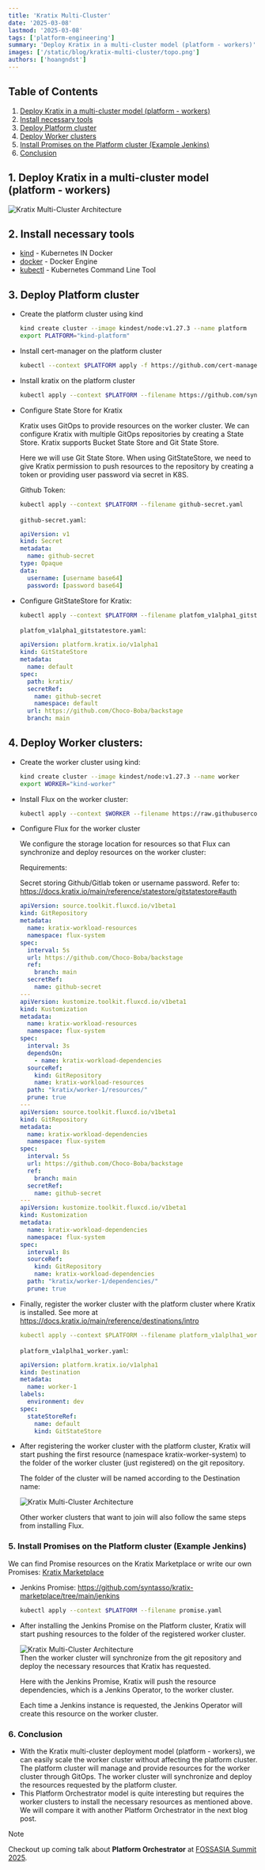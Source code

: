 ```yaml
---
title: 'Kratix Multi-Cluster'
date: '2025-03-08'
lastmod: '2025-03-08'
tags: ['platform-engineering']
summary: 'Deploy Kratix in a multi-cluster model (platform - workers)'
images: ['/static/blog/kratix-multi-cluster/topo.png']
authors: ['hoangndst']
---
```

## Table of Contents
1. [Deploy Kratix in a multi-cluster model (platform - workers)](#1-deploy-kratix-in-a-multi-cluster-model-platform---workers)
2. [Install necessary tools](#2-install-necessary-tools)
3. [Deploy Platform cluster](#3-deploy-platform-cluster)
4. [Deploy Worker clusters](#4-deploy-worker-clusters)
5. [Install Promises on the Platform cluster (Example Jenkins)](#5-install-promises-on-the-platform-cluster-example-jenkins)
6. [Conclusion](#6-conclusion)

## 1. Deploy Kratix in a multi-cluster model (platform - workers)
<div style={{ textAlign: "center" }}>
  <img
    src="/static/blog/kratix-multi-cluster/topo.png"
    alt="Kratix Multi-Cluster Architecture"
    style={{ width: "100%", display: "block", margin: "0 auto" }}
  />
</div>

## 2. Install necessary tools
- [kind](https://kind.sigs.k8s.io/docs/user/quick-start/) - Kubernetes IN Docker
- [docker](https://docs.docker.com/get-docker/) - Docker Engine
- [kubectl](https://kubernetes.io/docs/tasks/tools/install-kubectl/) - Kubernetes Command Line Tool

## 3. Deploy Platform cluster
- Create the platform cluster using kind
  ```sh
  kind create cluster --image kindest/node:v1.27.3 --name platform
  export PLATFORM="kind-platform"
  ```
- Install cert-manager on the platform cluster
  ```sh
  kubectl --context $PLATFORM apply -f https://github.com/cert-manager/cert-manager/releases/download/v1.12.0/cert-manager.yaml
  ```
- Install kratix on the platform cluster
  ```sh
  kubectl apply --context $PLATFORM --filename https://github.com/syntasso/kratix/releases/latest/download/kratix.yaml
  ```
- Configure State Store for Kratix

  Kratix uses GitOps to provide resources on the worker cluster. We can configure Kratix with multiple GitOps repositories by creating a State Store. Kratix supports Bucket State Store and Git State Store.
  
  Here we will use Git State Store. When using GitStateStore, we need to give Kratix permission to push resources to the repository by creating a token or providing user password via secret in K8S.

  Github Token:
  ```sh
  kubectl apply --context $PLATFORM --filename github-secret.yaml
  ```
  `github-secret.yaml`:
  ```yaml
  apiVersion: v1
  kind: Secret
  metadata:
    name: github-secret
  type: Opaque
  data:
    username: [username base64]
    password: [password base64]
  ```
- Configure GitStateStore for Kratix:
  ```sh
  kubectl apply --context $PLATFORM --filename platfom_v1alpha1_gitstatestore.yaml
  ```
  `platfom_v1alpha1_gitstatestore.yaml`:
  ```yaml
  apiVersion: platform.kratix.io/v1alpha1
  kind: GitStateStore
  metadata:
    name: default
  spec:
    path: kratix/
    secretRef:
      name: github-secret
      namespace: default
    url: https://github.com/Choco-Boba/backstage
    branch: main
  ```
## 4. Deploy Worker clusters:
- Create the worker cluster using kind:
  ```sh
  kind create cluster --image kindest/node:v1.27.3 --name worker
  export WORKER="kind-worker"
  ```
- Install Flux on the worker cluster:
  ```sh
  kubectl apply --context $WORKER --filename https://raw.githubusercontent.com/syntasso/kratix/main/hack/destination/gitops-tk-install.yaml
  ```
- Configure Flux for the worker cluster
  
  We configure the storage location for resources so that Flux can synchronize and deploy resources on the worker cluster:
  
  Requirements:
  
  Secret storing Github/Gitlab token or username password. Refer to: https://docs.kratix.io/main/reference/statestore/gitstatestore#auth
  ```yaml
  apiVersion: source.toolkit.fluxcd.io/v1beta1
  kind: GitRepository
  metadata:
    name: kratix-workload-resources
    namespace: flux-system
  spec:
    interval: 5s
    url: https://github.com/Choco-Boba/backstage
    ref:
      branch: main
    secretRef:
      name: github-secret
  ---
  apiVersion: kustomize.toolkit.fluxcd.io/v1beta1
  kind: Kustomization
  metadata:
    name: kratix-workload-resources
    namespace: flux-system
  spec:
    interval: 3s
    dependsOn:
      - name: kratix-workload-dependencies
    sourceRef:
      kind: GitRepository
      name: kratix-workload-resources
    path: "kratix/worker-1/resources/"
    prune: true
  ---
  apiVersion: source.toolkit.fluxcd.io/v1beta1
  kind: GitRepository
  metadata:
    name: kratix-workload-dependencies
    namespace: flux-system
  spec:
    interval: 5s
    url: https://github.com/Choco-Boba/backstage
    ref:
      branch: main
    secretRef:
      name: github-secret
  ---
  apiVersion: kustomize.toolkit.fluxcd.io/v1beta1
  kind: Kustomization
  metadata:
    name: kratix-workload-dependencies
    namespace: flux-system
  spec:
    interval: 8s
    sourceRef:
      kind: GitRepository
      name: kratix-workload-dependencies
    path: "kratix/worker-1/dependencies/"
    prune: true
  ```
- Finally, register the worker cluster with the platform cluster where Kratix is installed. See more at https://docs.kratix.io/main/reference/destinations/intro

  ```yaml
  kubectl apply --context $PLATFORM --filename platform_v1alplha1_worker.yaml
  ```
  `platform_v1alplha1_worker.yaml`:
  ```yaml
  apiVersion: platform.kratix.io/v1alpha1
  kind: Destination
  metadata:
    name: worker-1
  labels:
    environment: dev
  spec:
    stateStoreRef:
      name: default
      kind: GitStateStore
  ```
- After registering the worker cluster with the platform cluster, Kratix will start pushing the first resource (namespace kratix-worker-system) to the folder of the worker cluster (just registered) on the git repository.

  The folder of the cluster will be named according to the Destination name:
  
  <div style={{ textAlign: "center" }}>
    <img
      src="/static/blog/kratix-multi-cluster/folder_1.png"
      alt="Kratix Multi-Cluster Architecture"
      style={{ width: "100%", display: "block", margin: "0 auto" }}
    />
  </div>

  Other worker clusters that want to join will also follow the same steps from installing Flux.

### 5. Install Promises on the Platform cluster (Example Jenkins)
We can find Promise resources on the Kratix Marketplace or write our own Promises: [Kratix Marketplace](https://docs.kratix.io/marketplace)
- Jenkins Promise: https://github.com/syntasso/kratix-marketplace/tree/main/jenkins
  ```sh
  kubectl apply --context $PLATFORM --filename promise.yaml
  ```
- After installing the Jenkins Promise on the Platform cluster, Kratix will start pushing resources to the folder of the registered worker cluster.
  <div style={{ textAlign: "center" }}>
    <img
      src="/static/blog/kratix-multi-cluster/folder_2.png"
      alt="Kratix Multi-Cluster Architecture"
      style={{ width: "100%", display: "block", margin: "0 auto" }}
    />
  </div>
  Then the worker cluster will synchronize from the git repository and deploy the necessary resources that Kratix has requested.
  
  Here with the Jenkins Promise, Kratix will push the resource dependencies, which is a Jenkins Operator, to the worker cluster.
  
  Each time a Jenkins instance is requested, the Jenkins Operator will create this resource on the worker cluster.

### 6. Conclusion
- With the Kratix multi-cluster deployment model (platform - workers), we can easily scale the worker cluster without affecting the platform cluster. The platform cluster will manage and provide resources for the worker cluster through GitOps. The worker cluster will synchronize and deploy the resources requested by the platform cluster.
- This Platform Orchestrator model is quite interesting but requires the worker clusters to install the necessary resources as mentioned above. We will compare it with another Platform Orchestrator in the next blog post.
> [!NOTE]  
> Checkout up coming talk about **Platform Orchestrator** at [FOSSASIA Summit 2025](https://eventyay.com/e/4c0e0c27/session/9434).


